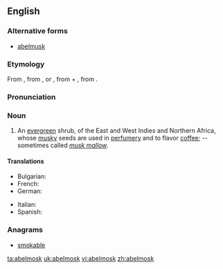 ==English==

===Alternative forms===
* [[abelmusk]]

===Etymology===
From {{etyl|NL.}} {{term|Abelmoschus|abelmoschus|lang=la}}, from {{etyl|ar}} {{term|abu'l-misk||father of musk|lang=ar}}, or {{term|habb-el-musk||grain of musk|lang=ar}}, from {{term|habb||grain|lang=ar}} + {{term|mosk||musk|lang=ar}}, from {{etyl|fa}} {{term|mushk||musk|lang=fa}}.{{rfscript|ar}}{{rfscript|fa}}

===Pronunciation===
{{a|US}} {{IPA|/ˈeɪ.bəlˌmɑsk/}}

===Noun===
{{en-noun}}

# {{context|botany}} An [[evergreen]] shrub, {{taxlink|Abelmoschus moschatus|binomial}} of the East and West Indies and Northern Africa, whose [[musky]] seeds are used in [[perfumery]] and to flavor [[coffee]]; -- sometimes called ''[[musk mallow]]''.

====Translations====
{{trans-top|evergreen shrub}}
* Bulgarian: {{t-|bg|мускусен слез}}
* French: {{t+|fr|ambrette|f}}
* German: {{t+|de|Abelmoschus}} {{m}}
{{trans-mid}}
* Italian: {{t-|it|abelmosco|m}}
* Spanish: {{t+|es|abelmosco|m}}
{{trans-bottom}}

===Anagrams===
* [[smokable#English|smokable]]

[[ta:abelmosk]]
[[uk:abelmosk]]
[[vi:abelmosk]]
[[zh:abelmosk]]